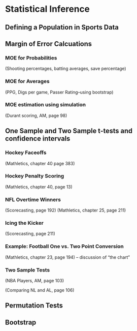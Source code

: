 # Statistical Inference

## Defining a Population in Sports Data

## Margin of Error Calcuations

### MOE for Probabilities

(Shooting percentages, batting averages, save percentage)

### MOE for Averages

(PPG, Digs per game, Passer Rating--using bootstrap)

### MOE estimation using simulation

(Durant scoring, AM, page 98)

## One Sample and Two Sample t-tests and confidence intervals

### Hockey Faceoffs

(Mathletics, chapter 40 page 383)

### Hockey Penalty Scoring

(Mathletics, chapter 40, page 13)

### NFL Overtime Winners

(Scorecasting, page 192)
(Mathletics, chapter 25, page 211)

### Icing the Kicker

(Scorecasting, page 211)

### Example: Football One vs. Two Point Conversion

(Mathletics, chapter 23, page 194) -- discussion of "the chart"

### Two Sample Tests

(NBA Players, AM, page 103)

(Comparing NL and AL, page 106)

## Permutation Tests

## Bootstrap